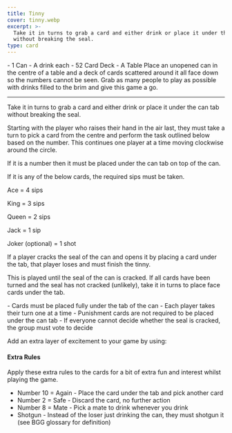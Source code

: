 ```yaml
---
title: Tinny
cover: tinny.webp
excerpt: >-
  Take it in turns to grab a card and either drink or place it under the can tab
  without breaking the seal.
type: card
---
```


<GameHero
  cover="/BeerGoggleGames/images/tinny.webp"
  alt="Tinny"
/>

<GameSection title="Equipment" icon="/BeerGoggleGames/images/liquor.webp">
-   1 Can
-   A drink each
-   52 Card Deck
-   A Table
</GameSection>

<GameSection title="Setup" icon="/BeerGoggleGames/images/settings.webp">
Place an unopened can in the centre of a table and a deck of cards scattered around it all face down so the numbers cannot be seen. Grab as many people to play as possible with drinks filled to the brim and give this game a go.

* * *
</GameSection>

<GameSection title="Aim of the Game" icon="/BeerGoggleGames/images/target.webp">
<p>Take it in turns to grab a card and either drink or place it under the can tab without breaking the seal.</p>
</GameSection>

<GameSection title="How to Play" icon="/BeerGoggleGames/images/question.webp">
Starting with the player who raises their hand in the air last, they must take a turn to pick a card from the centre and perform the task outlined below based on the number. This continues one player at a time moving clockwise around the circle.

If it is a number then it must be placed under the can tab on top of the can.

If it is any of the below cards, the required sips must be taken.

Ace = 4 sips

King = 3 sips

Queen = 2 sips

Jack = 1 sip

Joker (optional) = 1 shot

If a player cracks the seal of the can and opens it by placing a card under the tab, that player loses and must finish the tinny.

This is played until the seal of the can is cracked. If all cards have been turned and the seal has not cracked (unlikely), take it in turns to place face cards under the tab.
</GameSection>

<GameSection title="Rules" icon="/BeerGoggleGames/images/rules.webp">
-   Cards must be placed fully under the tab of the can
-   Each player takes their turn one at a time
-   Punishment cards are not required to be placed under the can tab
-   If everyone cannot decide whether the seal is cracked, the group must vote to decide
</GameSection>

<GameSection title="Special Edition" icon="/BeerGoggleGames/images/special.webp">

<p>Add an extra layer of excitement to your game by using:</p>

<h4>Extra Rules</h4>

Apply these extra rules to the cards for a bit of extra fun and interest whilst playing the game.

-   Number 10 = Again - Place the card under the tab and pick another card
-   Number 2 = Safe - Discard the card, no further action
-   Number 8 = Mate - Pick a mate to drink whenever you drink
-   Shotgun - Instead of the loser just drinking the can, they must shotgun it (see BGG glossary for definition)
</GameSection>

<ShareButtons title="Tinny" />

<FeedbackCard>
</FeedbackCard>
